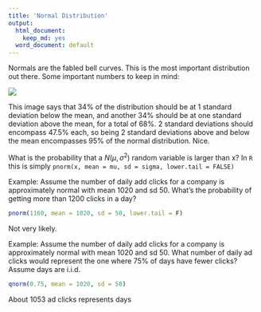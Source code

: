 ```yaml
---
title: 'Normal Distribution'
output:
  html_document:
    keep_md: yes
  word_document: default
---
```


Normals are the fabled bell curves. This is the most important distribution out there. Some important numbers to keep in mind:

<img src="normals.png"></img>

This image says that 34% of the distribution should be at 1 standard deviation below the mean, and another 34% should be at one standard deviation above the mean, for a total of 68%. 2 standard deviations should encompass 47.5% each, so being 2 standard deviations above and below the mean encompasses 95% of the normal distribution. Nice. 

What is the probability that a $N(\mu, \sigma^2)$ random variable is larger than x? In `R` this is simply `pnorm(x, mean = mu, sd = sigma, lower.tail = FALSE)`

Example: Assume the number of daily add clicks for a company is approximately normal with mean 1020 and sd 50. What's the probability of getting more than 1200 clicks in a day?

```r
pnorm(1160, mean = 1020, sd = 50, lower.tail = F)
```

Not very likely.

Example: Assume the number of daily add clicks for a company is approximately normal with mean 1020 and sd 50. What number of daily ad clicks would represent the one where 75% of days have fewer clicks? Assume days are i.i.d.

```r
qnorm(0.75, mean = 1020, sd = 50)
```

About 1053 ad clicks represents days 